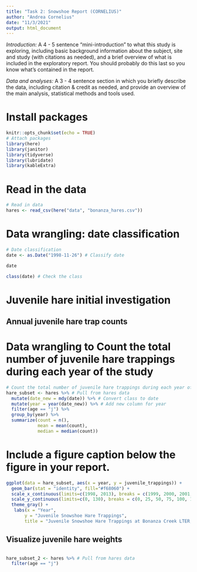 ```yaml
---
title: "Task 2: Snowshoe Report (CORNELIUS)"
author: "Andrea Cornelius"
date: "11/3/2021"
output: html_document
---
```

*Introduction:* A 4 - 5 sentence "mini-introduction" to what this study is exploring, including basic background information about the subject, site and study (with citations as needed), and a brief overview of what is included in the exploratory report. You should probably do this last so you know what’s contained in the report.

*Data and analyses:* A 3 - 4 sentence section in which you briefly describe the data, including citation & credit as needed, and provide an overview of the main analysis, statistical methods and tools used.

# Install packages
```r
knitr::opts_chunk$set(echo = TRUE)
# Attach packages
library(here)
library(janitor)
library(tidyverse)
library(lubridate)
library(kableExtra)
```

# Read in the data
```r
# Read in data
hares <- read_csv(here("data", "bonanza_hares.csv"))
```
# Data wrangling: date classification
```r
# Date classification
date <- as.Date("1998-11-26") # Classify date

date

class(date) # Check the class
```

# Juvenile hare initial investigation

## Annual juvenile hare trap counts
 
# Data wrangling to Count the total number of juvenile hare trappings during each year of the study
```r
# Count the total number of juvenile hare trappings during each year of the study
hare_subset <- hares %>% # Pull from hares data
  mutate(date_new = mdy(date)) %>% # Convert class to date
  mutate(year = year(date_new)) %>% # Add new column for year
  filter(age == "j") %>%
  group_by(year) %>%
  summarize(count = n(),
            mean = mean(count),
            median = median(count))
```

# Include a figure caption below the figure in your report. 

```r
ggplot(data = hare_subset, aes(x = year, y = juvenile_trappings)) +
  geom_bar(stat = "identity", fill="#f68060") +
  scale_x_continuous(limits=c(1998, 2013), breaks = c(1999, 2000, 2001, 2002, 2003, 2004, 2005, 2006, 2007, 2008, 2009, 2010, 2011, 2012)) +
  scale_y_continuous(limits=c(0, 130), breaks = c(0, 25, 50, 75, 100, 125)) +
  theme_gray() +
   labs(x = "Year",
       y = "Juvenile Snowshoe Hare Trappings", 
       title = "Juvenile Snowshoe Hare Trappings at Bonanza Creek LTER, 1999-2012 (CORNELIUS)")
```

## Visualize juvenile hare weights

```r
```


```r
hare_subset_2 <- hares %>% # Pull from hares data
  filter(age == "j") 
  
```

